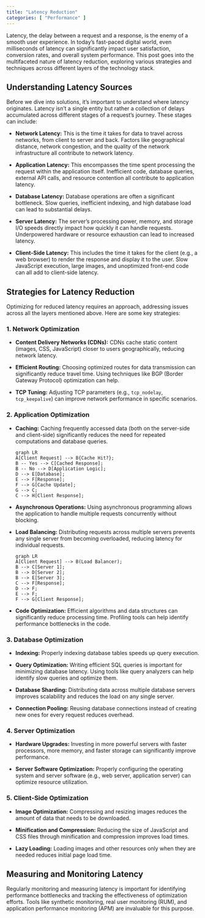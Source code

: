 ```yaml
---
title: "Latency Reduction"
categories: [ "Performance" ]
---
```


Latency, the delay between a request and a response, is the enemy of a smooth user experience. In today's fast-paced digital world, even milliseconds of latency can significantly impact user satisfaction, conversion rates, and overall system performance. This post goes into the multifaceted nature of latency reduction, exploring various strategies and techniques across different layers of the technology stack.

## Understanding Latency Sources

Before we dive into solutions, it's important to understand where latency originates. Latency isn't a single entity but rather a collection of delays accumulated across different stages of a request's journey. These stages can include:

-   **Network Latency:** This is the time it takes for data to travel across networks, from client to server and back. Factors like geographical distance, network congestion, and the quality of the network infrastructure all contribute to network latency.

-   **Application Latency:** This encompasses the time spent processing the request within the application itself. Inefficient code, database queries, external API calls, and resource contention all contribute to application latency.

-   **Database Latency:** Database operations are often a significant bottleneck. Slow queries, inefficient indexing, and high database load can lead to substantial delays.

-   **Server Latency:** The server's processing power, memory, and storage I/O speeds directly impact how quickly it can handle requests. Underpowered hardware or resource exhaustion can lead to increased latency.

-   **Client-Side Latency:** This includes the time it takes for the client (e.g., a web browser) to render the response and display it to the user. Slow JavaScript execution, large images, and unoptimized front-end code can all add to client-side latency.

## Strategies for Latency Reduction

Optimizing for reduced latency requires an approach, addressing issues across all the layers mentioned above. Here are some key strategies:

### 1. Network Optimization

-   **Content Delivery Networks (CDNs):** CDNs cache static content (images, CSS, JavaScript) closer to users geographically, reducing network latency.

-   **Efficient Routing:** Choosing optimized routes for data transmission can significantly reduce travel time. Using techniques like BGP (Border Gateway Protocol) optimization can help.

-   **TCP Tuning:** Adjusting TCP parameters (e.g., `tcp_nodelay`, `tcp_keepalive`) can improve network performance in specific scenarios.

### 2. Application Optimization

-   **Caching:** Caching frequently accessed data (both on the server-side and client-side) significantly reduces the need for repeated computations and database queries.

    ```mermaid
    graph LR
    A[Client Request] --> B{Cache Hit?};
    B -- Yes --> C[Cached Response];
    B -- No --> D[Application Logic];
    D --> E[Database];
    E --> F[Response];
    F --> G[Cache Update];
    G --> C;
    C --> H[Client Response];
    ```

-   **Asynchronous Operations:** Using asynchronous programming allows the application to handle multiple requests concurrently without blocking.

-   **Load Balancing:** Distributing requests across multiple servers prevents any single server from becoming overloaded, reducing latency for individual requests.

    ```mermaid
    graph LR
    A[Client Request] --> B(Load Balancer);
    B --> C[Server 1];
    B --> D[Server 2];
    B --> E[Server 3];
    C --> F[Response];
    D --> F;
    E --> F;
    F --> G[Client Response];
    ```

-   **Code Optimization:** Efficient algorithms and data structures can significantly reduce processing time. Profiling tools can help identify performance bottlenecks in the code.

### 3. Database Optimization

-   **Indexing:** Properly indexing database tables speeds up query execution.

-   **Query Optimization:** Writing efficient SQL queries is important for minimizing database latency. Using tools like query analyzers can help identify slow queries and optimize them.

-   **Database Sharding:** Distributing data across multiple database servers improves scalability and reduces the load on any single server.

-   **Connection Pooling:** Reusing database connections instead of creating new ones for every request reduces overhead.

### 4. Server Optimization

-   **Hardware Upgrades:** Investing in more powerful servers with faster processors, more memory, and faster storage can significantly improve performance.

-   **Server Software Optimization:** Properly configuring the operating system and server software (e.g., web server, application server) can optimize resource utilization.

### 5. Client-Side Optimization

-   **Image Optimization:** Compressing and resizing images reduces the amount of data that needs to be downloaded.

-   **Minification and Compression:** Reducing the size of JavaScript and CSS files through minification and compression improves load times.

-   **Lazy Loading:** Loading images and other resources only when they are needed reduces initial page load time.

## Measuring and Monitoring Latency

Regularly monitoring and measuring latency is important for identifying performance bottlenecks and tracking the effectiveness of optimization efforts. Tools like synthetic monitoring, real user monitoring (RUM), and application performance monitoring (APM) are invaluable for this purpose.